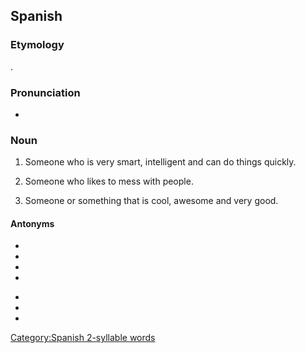 ==Spanish==

===Etymology===
{{suffix|chingar|ón|lang=es}}.

===Pronunciation===
* {{rhymes|on|lang=es}}

===Noun===
{{es-noun|m|chingones|f=chingona}}

# {{lb|es|Mexico|colloquial}} Someone who is very smart, intelligent and can do things quickly.
# {{lb|es|Mexico|colloquial|vulgar}} Someone who likes to mess with people.
# {{lb|es|Mexico|colloquial}} Someone or something that is cool, awesome and very good.

====Antonyms====
{{top2}}
* {{l|es|bargasbila}}
* {{l|es|güey}}
* {{l|es|idiota}}
* {{l|es|menso}}
{{mid2}}
* {{l|es|pendejo}}
* {{l|es|tonto}}
* {{l|es|vargasbila}}
{{bottom}}

[[Category:Spanish 2-syllable words]]